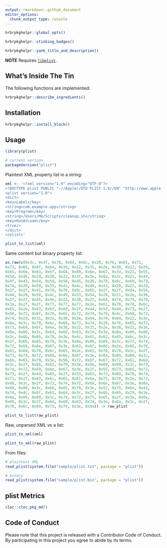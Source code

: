 ```yaml
---
output: rmarkdown::github_document
editor_options: 
  chunk_output_type: console
---
```

```r
hrbrpkghelpr::global_opts()
```

```r
hrbrpkghelpr::stinking_badges()
```

```r
hrbrpkghelpr::yank_title_and_description()
```

**NOTE** Requires [`libplist`](https://github.com/libimobiledevice/libplist).

## What's Inside The Tin

The following functions are implemented:

```r
hrbrpkghelpr::describe_ingredients()
```

## Installation

```r
hrbrpkghelpr::install_block()
```

## Usage

```r
library(plist)

# current version
packageVersion("plist")

```

Plaintext XML property list in a string:

```r
xml <- '<?xml version="1.0" encoding="UTF-8"?>
<!DOCTYPE plist PUBLIC "-//Apple//DTD PLIST 1.0//EN" "http://www.apple.com/DTDs/PropertyList-1.0.dtd">
<plist version="1.0">
<dict>
<key>Label</key>
<string>com.example.app</string>
<key>Program</key>
<string>/Users/Me/Scripts/cleanup.sh</string>
<key>RunAtLoad</key>
<true/>
</dict>
</plist>'

plist_to_list(xml)
```

Same content but binary property list:

```r
as.raw(c(0x3c, 0x3f, 0x78, 0x6d, 0x6c, 0x20, 0x76, 0x65, 0x72, 
0x73, 0x69, 0x6f, 0x6e, 0x3d, 0x22, 0x31, 0x2e, 0x30, 0x22, 0x20, 
0x65, 0x6e, 0x63, 0x6f, 0x64, 0x69, 0x6e, 0x67, 0x3d, 0x22, 0x55, 
0x54, 0x46, 0x2d, 0x38, 0x22, 0x3f, 0x3e, 0x0a, 0x3c, 0x21, 0x44, 
0x4f, 0x43, 0x54, 0x59, 0x50, 0x45, 0x20, 0x70, 0x6c, 0x69, 0x73, 
0x74, 0x20, 0x50, 0x55, 0x42, 0x4c, 0x49, 0x43, 0x20, 0x22, 0x2d, 
0x2f, 0x2f, 0x41, 0x70, 0x70, 0x6c, 0x65, 0x2f, 0x2f, 0x44, 0x54, 
0x44, 0x20, 0x50, 0x4c, 0x49, 0x53, 0x54, 0x20, 0x31, 0x2e, 0x30, 
0x2f, 0x2f, 0x45, 0x4e, 0x22, 0x20, 0x22, 0x68, 0x74, 0x74, 0x70, 
0x3a, 0x2f, 0x2f, 0x77, 0x77, 0x77, 0x2e, 0x61, 0x70, 0x70, 0x6c, 
0x65, 0x2e, 0x63, 0x6f, 0x6d, 0x2f, 0x44, 0x54, 0x44, 0x73, 0x2f, 
0x50, 0x72, 0x6f, 0x70, 0x65, 0x72, 0x74, 0x79, 0x4c, 0x69, 0x73, 
0x74, 0x2d, 0x31, 0x2e, 0x30, 0x2e, 0x64, 0x74, 0x64, 0x22, 0x3e, 
0x0a, 0x3c, 0x70, 0x6c, 0x69, 0x73, 0x74, 0x20, 0x76, 0x65, 0x72, 
0x73, 0x69, 0x6f, 0x6e, 0x3d, 0x22, 0x31, 0x2e, 0x30, 0x22, 0x3e, 
0x0a, 0x09, 0x3c, 0x64, 0x69, 0x63, 0x74, 0x3e, 0x0a, 0x09, 0x09, 
0x3c, 0x6b, 0x65, 0x79, 0x3e, 0x4c, 0x61, 0x62, 0x65, 0x6c, 0x3c, 
0x2f, 0x6b, 0x65, 0x79, 0x3e, 0x0a, 0x09, 0x09, 0x3c, 0x73, 0x74, 
0x72, 0x69, 0x6e, 0x67, 0x3e, 0x63, 0x6f, 0x6d, 0x2e, 0x65, 0x78, 
0x61, 0x6d, 0x70, 0x6c, 0x65, 0x2e, 0x61, 0x70, 0x70, 0x3c, 0x2f, 
0x73, 0x74, 0x72, 0x69, 0x6e, 0x67, 0x3e, 0x0a, 0x09, 0x09, 0x3c, 
0x6b, 0x65, 0x79, 0x3e, 0x50, 0x72, 0x6f, 0x67, 0x72, 0x61, 0x6d, 
0x3c, 0x2f, 0x6b, 0x65, 0x79, 0x3e, 0x0a, 0x09, 0x09, 0x3c, 0x73, 
0x74, 0x72, 0x69, 0x6e, 0x67, 0x3e, 0x2f, 0x55, 0x73, 0x65, 0x72, 
0x73, 0x2f, 0x4d, 0x65, 0x2f, 0x53, 0x63, 0x72, 0x69, 0x70, 0x74, 
0x73, 0x2f, 0x63, 0x6c, 0x65, 0x61, 0x6e, 0x75, 0x70, 0x2e, 0x73, 
0x68, 0x3c, 0x2f, 0x73, 0x74, 0x72, 0x69, 0x6e, 0x67, 0x3e, 0x0a, 
0x09, 0x09, 0x3c, 0x6b, 0x65, 0x79, 0x3e, 0x52, 0x75, 0x6e, 0x41, 
0x74, 0x4c, 0x6f, 0x61, 0x64, 0x3c, 0x2f, 0x6b, 0x65, 0x79, 0x3e, 
0x0a, 0x09, 0x09, 0x3c, 0x74, 0x72, 0x75, 0x65, 0x2f, 0x3e, 0x0a, 
0x09, 0x3c, 0x2f, 0x64, 0x69, 0x63, 0x74, 0x3e, 0x0a, 0x3c, 0x2f, 
0x70, 0x6c, 0x69, 0x73, 0x74, 0x3e, 0x0a)) -> raw_plist

plist_to_list(raw_plist)
```

Raw, unparsed XML vs a list:

```r
plist_to_xml(xml)

plist_to_xml(raw_plist)
```

From files:

```r
# plaintext XML
read_plist(system.file("sample/plist.txt", package = "plist"))

# binary
read_plist(system.file("sample/plist.bin", package = "plist"))
```

## plist Metrics

```r
cloc::cloc_pkg_md()
```

## Code of Conduct

Please note that this project is released with a Contributor Code of Conduct. 
By participating in this project you agree to abide by its terms.
